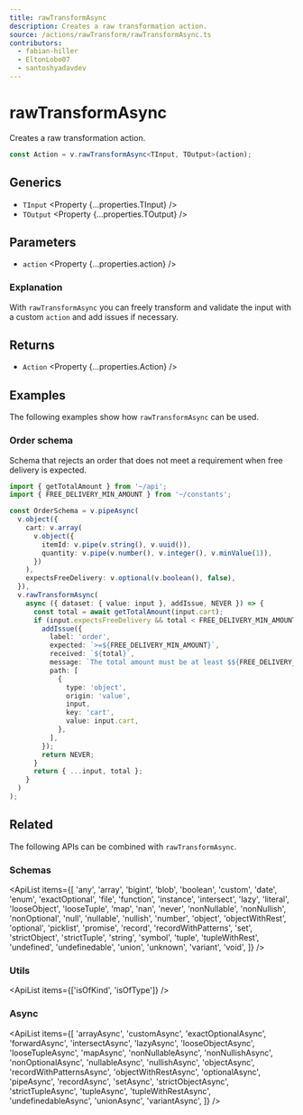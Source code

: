 ```yaml
---
title: rawTransformAsync
description: Creates a raw transformation action.
source: /actions/rawTransform/rawTransformAsync.ts
contributors:
  - fabian-hiller
  - EltonLobo07
  - santoshyadavdev
---
```



# rawTransformAsync

Creates a raw transformation action.

```ts
const Action = v.rawTransformAsync<TInput, TOutput>(action);
```

## Generics

- `TInput` <Property {...properties.TInput} />
- `TOutput` <Property {...properties.TOutput} />

## Parameters

- `action` <Property {...properties.action} />

### Explanation

With `rawTransformAsync` you can freely transform and validate the input with a custom `action` and add issues if necessary.

## Returns

- `Action` <Property {...properties.Action} />

## Examples

The following examples show how `rawTransformAsync` can be used.

### Order schema

Schema that rejects an order that does not meet a requirement when free delivery is expected.

```ts
import { getTotalAmount } from '~/api';
import { FREE_DELIVERY_MIN_AMOUNT } from '~/constants';

const OrderSchema = v.pipeAsync(
  v.object({
    cart: v.array(
      v.object({
        itemId: v.pipe(v.string(), v.uuid()),
        quantity: v.pipe(v.number(), v.integer(), v.minValue(1)),
      })
    ),
    expectsFreeDelivery: v.optional(v.boolean(), false),
  }),
  v.rawTransformAsync(
    async ({ dataset: { value: input }, addIssue, NEVER }) => {
      const total = await getTotalAmount(input.cart);
      if (input.expectsFreeDelivery && total < FREE_DELIVERY_MIN_AMOUNT) {
        addIssue({
          label: 'order',
          expected: `>=${FREE_DELIVERY_MIN_AMOUNT}`,
          received: `${total}`,
          message: `The total amount must be at least $${FREE_DELIVERY_MIN_AMOUNT} for free delivery.`,
          path: [
            {
              type: 'object',
              origin: 'value',
              input,
              key: 'cart',
              value: input.cart,
            },
          ],
        });
        return NEVER;
      }
      return { ...input, total };
    }
  )
);
```

## Related

The following APIs can be combined with `rawTransformAsync`.

### Schemas

<ApiList
  items={[
    'any',
    'array',
    'bigint',
    'blob',
    'boolean',
    'custom',
    'date',
    'enum',
    'exactOptional',
    'file',
    'function',
    'instance',
    'intersect',
    'lazy',
    'literal',
    'looseObject',
    'looseTuple',
    'map',
    'nan',
    'never',
    'nonNullable',
    'nonNullish',
    'nonOptional',
    'null',
    'nullable',
    'nullish',
    'number',
    'object',
    'objectWithRest',
    'optional',
    'picklist',
    'promise',
    'record',
    'recordWithPatterns',
    'set',
    'strictObject',
    'strictTuple',
    'string',
    'symbol',
    'tuple',
    'tupleWithRest',
    'undefined',
    'undefinedable',
    'union',
    'unknown',
    'variant',
    'void',
  ]}
/>

### Utils

<ApiList items={['isOfKind', 'isOfType']} />

### Async

<ApiList
  items={[
    'arrayAsync',
    'customAsync',
    'exactOptionalAsync',
    'forwardAsync',
    'intersectAsync',
    'lazyAsync',
    'looseObjectAsync',
    'looseTupleAsync',
    'mapAsync',
    'nonNullableAsync',
    'nonNullishAsync',
    'nonOptionalAsync',
    'nullableAsync',
    'nullishAsync',
    'objectAsync',
    'recordWithPatternsAsync',
    'objectWithRestAsync',
    'optionalAsync',
    'pipeAsync',
    'recordAsync',
    'setAsync',
    'strictObjectAsync',
    'strictTupleAsync',
    'tupleAsync',
    'tupleWithRestAsync',
    'undefinedableAsync',
    'unionAsync',
    'variantAsync',
  ]}
/>
